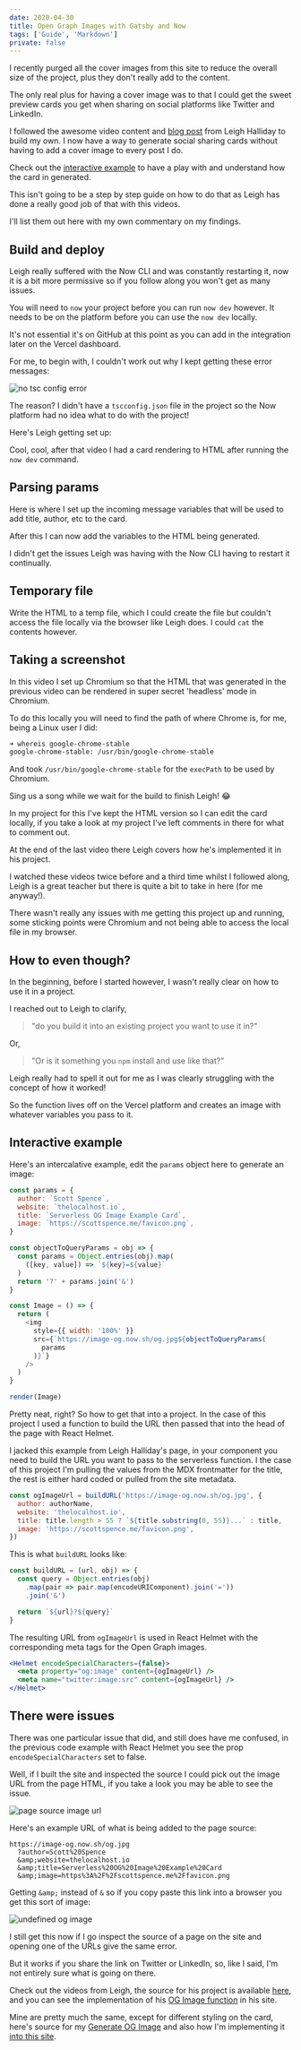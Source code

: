 ```yaml
---
date: 2020-04-30
title: Open Graph Images with Gatsby and Now
tags: ['Guide', 'Markdown']
private: false
---
```


I recently purged all the cover images from this site to reduce the
overall size of the project, plus they don't really add to the
content.

The only real plus for having a cover image was to that I could get
the sweet preview cards you get when sharing on social platforms like
Twitter and LinkedIn.

I followed the awesome video content and [blog post] from Leigh
Halliday to build my own. I now have a way to generate social sharing
cards without having to add a cover image to every post I do.

Check out the [interactive example] to have a play with and understand
how the card in generated.

This isn't going to be a step by step guide on how to do that as Leigh
has done a really good job of that with this videos.

I'll list them out here with my own commentary on my findings.

## Build and deploy

Leigh really suffered with the Now CLI and was constantly restarting
it, now it is a bit more permissive so if you follow along you won't
get as many issues.

You will need to `now` your project before you can run `now dev`
however. It needs to be on the platform before you can use the
`now dev` locally.

It's not essential it's on GitHub at this point as you can add in the
integration later on the Vercel dashboard.

For me, to begin with, I couldn't work out why I kept getting these
error messages:

![no tsc config error]

The reason? I didn't have a `tscconfig.json` file in the project so
the Now platform had no idea what to do with the project!

Here's Leigh getting set up:

<YouTube youTubeId="Al3tCJKOydY" />

Cool, cool, after that video I had a card rendering to HTML after
running the `now dev` command.

## Parsing params

Here is where I set up the incoming message variables that will be
used to add title, author, etc to the card.

After this I can now add the variables to the HTML being generated.

I didn't get the issues Leigh was having with the Now CLI having to
restart it continually.

<YouTube youTubeId="ANedwsfXpO0" />

## Temporary file

Write the HTML to a temp file, which I could create the file but
couldn't access the file locally via the browser like Leigh does. I
could `cat` the contents however.

<YouTube youTubeId="KlLgjuUQoJs" />

## Taking a screenshot

In this video I set up Chromium so that the HTML that was generated in
the previous video can be rendered in super secret 'headless' mode in
Chromium.

To do this locally you will need to find the path of where Chrome is,
for me, being a Linux user I did:

```bash
➜ whereis google-chrome-stable
google-chrome-stable: /usr/bin/google-chrome-stable
```

And took `/usr/bin/google-chrome-stable` for the `execPath` to be used
by Chromium.

Sing us a song while we wait for the build to finish Leigh! 😂

<YouTube youTubeId="ZjGCiBpDZ7g" />

In my project for this I've kept the HTML version so I can edit the
card locally, if you take a look at my project I've left comments in
there for what to comment out.

At the end of the last video there Leigh covers how he's implemented
it in his project.

I watched these videos twice before and a third time whilst I followed
along, Leigh is a great teacher but there is quite a bit to take in
here (for me anyway!).

There wasn't really any issues with me getting this project up and
running, some sticking points were Chromium and not being able to
access the local file in my browser.

## How to even though?

In the beginning, before I started however, I wasn't really clear on
how to use it in a project.

I reached out to Leigh to clarify,

> "do you build it into an existing project you want to use it in?"

Or,

> "Or is it something you `npm` install and use like that?"

<Tweet tweetLink="spences10/status/1255155419107844097" />

Leigh really had to spell it out for me as I was clearly struggling
with the concept of how it worked!

<Tweet tweetLink="leighchalliday/status/1255156120219508737" />

So the function lives off on the Vercel platform and creates an image
with whatever variables you pass to it.

## Interactive example

Here's an intercalative example, edit the `params` object here to
generate an image:

```js react-live
const params = {
  author: `Scott Spence`,
  website: `thelocalhost.io`,
  title: `Serverless OG Image Example Card`,
  image: `https://scottspence.me/favicon.png`,
}

const objectToQueryParams = obj => {
  const params = Object.entries(obj).map(
    ([key, value]) => `${key}=${value}`
  )
  return '?' + params.join('&')
}

const Image = () => {
  return (
    <img
      style={{ width: '100%' }}
      src={`https://image-og.now.sh/og.jpg${objectToQueryParams(
        params
      )}`}
    />
  )
}

render(Image)
```

Pretty neat, right? So how to get that into a project. In the case of
this project I used a function to build the URL then passed that into
the head of the page with React Helmet.

I jacked this example from Leigh Halliday's page, in your component
you need to build the URL you want to pass to the serverless function.
I the case of this project I'm pulling the values from the MDX
frontmatter for the title, the rest is either hard coded or pulled
from the site metadata.

```js
const ogImageUrl = buildURL('https://image-og.now.sh/og.jpg', {
  author: authorName,
  website: 'thelocalhost.io',
  title: title.length > 55 ? `${title.substring(0, 55)}...` : title,
  image: 'https://scottspence.me/favicon.png',
})
```

This is what `buildURL` looks like:

```js
const buildURL = (url, obj) => {
  const query = Object.entries(obj)
    .map(pair => pair.map(encodeURIComponent).join('='))
    .join('&')

  return `${url}?${query}`
}
```

The resulting URL from `ogImageUrl` is used in React Helmet with the
corresponding meta tags for the Open Graph images.

```jsx
<Helmet encodeSpecialCharacters={false}>
  <meta property="og:image" content={ogImageUrl} />
  <meta name="twitter:image:src" content={ogImageUrl} />
</Helmet>
```

## There were issues

There was one particular issue that did, and still does have me
confused, in the previous code example with React Helmet you see the
prop `encodeSpecialCharacters` set to false.

Well, if I built the site and inspected the source I could pick out
the image URL from the page HTML, if you take a look you may be able
to see the issue.

![page source image url]

Here's an example URL of what is being added to the page source:

```text
https://image-og.now.sh/og.jpg
  ?author=Scott%20Spence
  &amp;website=thelocalhost.io
  &amp;title=Serverless%20OG%20Image%20Example%20Card
  &amp;image=https%3A%2F%2Fscottspence.me%2Ffavicon.png
```

Getting `&amp;` instead of `&` so if you copy paste this link into a
browser you get this sort of image:

![undefined og image]

I still get this now if I go inspect the source of a page on the site
and opening one of the URLs give the same error.

But it works if you share the link on Twitter or LinkedIn, so, like I
said, I'm not entirely sure what is going on there.

Check out the videos from Leigh, the source for his project is
available [here], and you can see the implementation of his [OG Image
function] in his site.

Mine are pretty much the same, except for different styling on the
card, here's source for my [Generate OG Image] and also how I'm
implementing it [into this site].

<!-- Links -->

[blog post]: https://www.leighhalliday.com/serverless-og-image
[here]: https://github.com/leighhalliday/og-image
[og image function]:
  https://github.com/abnormalstudio/leighhalliday/blob/master/src/templates/article.tsx#L73
[generate og image]: https://github.com/spences10/generate-og-image
[into this site]:
  https://github.com/spences10/thelocalhost/blob/master/src/templates/post-template.js#L157
[interactive example]: #interactive-example

<!-- Images -->

[no tsc config error]: ./no-tsc-config.png
[page source image url]: ./page-source-image-url.png
[undefined og image]: ./undefined-og-image.jpg
